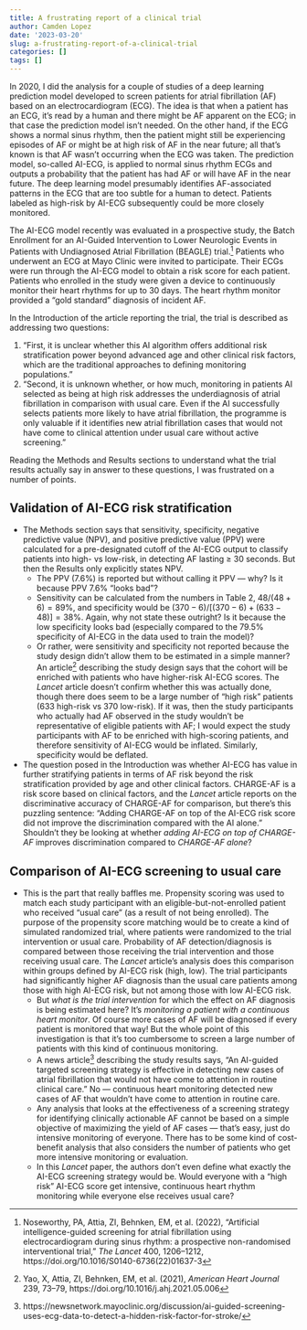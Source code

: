 ```yaml
---
title: A frustrating report of a clinical trial
author: Camden Lopez
date: '2023-03-20'
slug: a-frustrating-report-of-a-clinical-trial
categories: []
tags: []
---
```


In 2020, I did the analysis for a couple of studies of a deep learning prediction model developed to screen patients for atrial fibrillation (AF) based on an electrocardiogram (ECG). The idea is that when a patient has an ECG, it's read by a human and there might be AF apparent on the ECG; in that case the prediction model isn't needed. On the other hand, if the ECG shows a normal sinus rhythm, then the patient might still be experiencing episodes of AF or might be at high risk of AF in the near future; all that's known is that AF wasn't occurring when the ECG was taken. The prediction model, so-called AI-ECG, is applied to normal sinus rhythm ECGs and outputs a probability that the patient has had AF or will have AF in the near future. The deep learning model presumably identifies AF-associated patterns in the ECG that are too subtle for a human to detect. Patients labeled as high-risk by AI-ECG subsequently could be more closely monitored.

The AI-ECG model recently was evaluated in a prospective study, the Batch Enrollment for an AI-Guided Intervention to Lower Neurologic Events in Patients with Undiagnosed Atrial Fibrillation (BEAGLE) trial.^[Noseworthy, PA, Attia, ZI, Behnken, EM, et al. (2022), "Artificial intelligence-guided screening for atrial fibrillation using electrocardiogram during sinus rhythm: a prospective non-randomised interventional trial," *The Lancet* 400, 1206--1212, https://doi.org/10.1016/S0140-6736(22)01637-3] Patients who underwent an ECG at Mayo Clinic were invited to participate. Their ECGs were run through the AI-ECG model to obtain a risk score for each patient. Patients who enrolled in the study were given a device to continuously monitor their heart rhythms for up to 30 days. The heart rhythm monitor provided a "gold standard" diagnosis of incident AF.

In the Introduction of the article reporting the trial, the trial is described as addressing two questions:

1. "First, it is unclear whether this AI algorithm offers additional risk stratification power beyond advanced age and other clinical risk factors, which are the traditional approaches to defining monitoring populations."
2. "Second, it is unknown whether, or how much, monitoring in patients AI selected as being at high risk addresses the underdiagnosis of atrial fibrillation in comparison with usual care. Even if the AI successfully selects patients more likely to have atrial fibrillation, the programme is only valuable if it identifies new atrial fibrillation cases that would not have come to clinical attention under usual care without active screening."

Reading the Methods and Results sections to understand what the trial results actually say in answer to these questions, I was frustrated on a number of points.

## Validation of AI-ECG risk stratification

* The Methods section says that sensitivity, specificity, negative predictive value (NPV), and positive predictive value (PPV) were calculated for a pre-designated cutoff of the AI-ECG output to classify patients into high- vs low-risk, in detecting AF lasting $\geq$ 30 seconds. But then the Results only explicitly states NPV.
  * The PPV (7.6%) is reported but without calling it PPV --- why? Is it because PPV 7.6% "looks bad"?
  * Sensitivity can be calculated from the numbers in Table 2, $48/(48+6)=89\%$, and specificity would be $(370-6) / [(370-6) + (633-48)]=38\%$. Again, why not state these outright? Is it because the low specificity looks bad (especially compared to the 79.5% specificity of AI-ECG in the data used to train the model)?
  * Or rather, were sensitivity and specificity not reported because the study design didn't allow them to be estimated in a simple manner? An article^[Yao, X, Attia, ZI, Behnken, EM, et al. (2021), *American Heart Journal* 239, 73--79, https://doi.org/10.1016/j.ahj.2021.05.006] describing the study design says that the cohort will be enriched with patients who have higher-risk AI-ECG scores. The *Lancet* article doesn't confirm whether this was actually done, though there does seem to be a large number of "high risk" patients (633 high-risk vs 370 low-risk). If it was, then the study participants who actually had AF observed in the study wouldn't be representative of eligible patients with AF; I would expect the study participants with AF to be enriched with high-scoring patients, and therefore sensitivity of AI-ECG would be inflated. Similarly, specificity would be deflated.
* The question posed in the Introduction was whether AI-ECG has value in further stratifying patients in terms of AF risk beyond the risk stratification provided by age and other clinical factors. CHARGE-AF is a risk score based on clinical factors, and the *Lancet* article reports on the discriminative accuracy of CHARGE-AF for comparison, but there's this puzzling sentence: "Adding CHARGE-AF on top of the AI-ECG risk score did not improve the discrimination compared with the AI alone." Shouldn't they be looking at whether *adding AI-ECG on top of CHARGE-AF* improves discrimination compared to *CHARGE-AF alone*?

## Comparison of AI-ECG screening to usual care

* This is the part that really baffles me. Propensity scoring was used to match each study participant with an eligible-but-not-enrolled patient who received "usual care" (as a result of not being enrolled). The purpose of the propensity score matching would be to create a kind of simulated randomized trial, where patients were randomized to the trial intervention or usual care. Probability of AF detection/diagnosis is compared between those receiving the trial intervention and those receiving usual care. The *Lancet* article's analysis does this comparison within groups defined by AI-ECG risk (high, low). The trial participants had significantly higher AF diagnosis than the usual care patients among those with high AI-ECG risk, but not among those with low AI-ECG risk.
  * But *what is the trial intervention* for which the effect on AF diagnosis is being estimated here? It's *monitoring a patient with a continuous heart monitor*. Of course more cases of AF will be diagnosed if every patient is monitored that way! But the whole point of this investigation is that it's too cumbersome to screen a large number of patients with this kind of continuous monitoring.
  * A news article^[https://newsnetwork.mayoclinic.org/discussion/ai-guided-screening-uses-ecg-data-to-detect-a-hidden-risk-factor-for-stroke/] describing the study results says, "An AI-guided targeted screening strategy is effective in detecting new cases of atrial fibrillation that would not have come to attention in routine clinical care." No --- continuous heart monitoring detected new cases of AF that wouldn't have come to attention in routine care.
  * Any analysis that looks at the effectiveness of a screening strategy for identifying clinically actionable AF cannot be based on a simple objective of maximizing the yield of AF cases --- that's easy, just do intensive monitoring of everyone. There has to be some kind of cost-benefit analysis that also considers the number of patients who get more intensive monitoring or evaluation.
  * In this *Lancet* paper, the authors don't even define what exactly the AI-ECG screening strategy would be. Would everyone with a "high risk" AI-ECG score get intensive, continuous heart rhythm monitoring while everyone else receives usual care?
